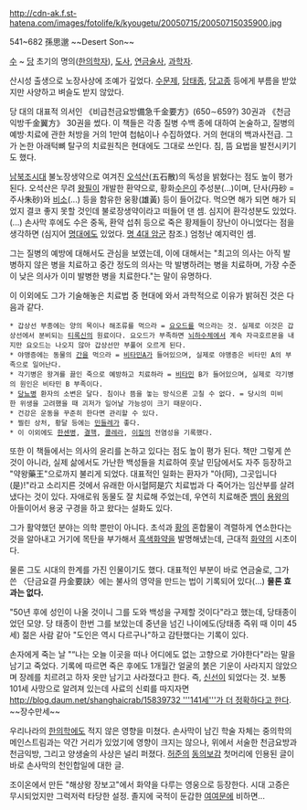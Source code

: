 http://cdn-ak.f.st-hatena.com/images/fotolife/k/kyougetu/20050715/20050715035900.jpg

541~682 孫思邈 ~~Desert Son~~

[[수]] ~ [[당]] 초기의 명의([[한의학]]자), [[도사]], [[연금술사]], [[과학자]].

산시성 출생으로 노장사상에 조예가 깊었다. [[수문제]], [[당태종]], [[당고종]] 등에게 부름을 받았지만 사양하고 벼슬도 받지 않았다.  

당 대의 대표적 의서인 《비급천금요방備急千金要方》(650∼659?) 30권과 《천금익방千金翼方》 30권을 썼다. 이 책들은 각종 질병 수백 종에 대하여 논술하고, 질병의 예방·치료에 관한 처방을 거의 1만여 첩帖이나 수집하였다. 거의 현대의 백과사전급. 그가 논한 아래턱뼈 탈구의 치료원칙은 현대에도 그대로 쓰인다. 침, 뜸 요법을 발전시키기도 했다.

[[남북조시대]] 불노장생약으로 여겨진 [[오석산]](五石散)의 독성을 밝혔다는 점도 높이 평가된다. 오석산은 무려 [[왕필]]이 개발한 환약으로, 황화[[수은]]이 주성분(...)이며, 단사(丹砂 = 주사朱砂)와 [[비소]](...) 등을 함유한 웅황(雄黃) 등이 들어갔다. 먹으면 해가 되면 해가 되었지 결코 좋지 못할 것인데 불로장생약이라고 떠들어 댄 셈. 심지어 환각성분도 있었다.(...) 손사막 후에도 수은 중독, 환약 섭취 등으로 죽은 황제들이 장난이 아니었다는 점을 생각하면 (심지어 [[명]]대에도 있었다. [[명 4대 암군]] 참조.) 엄청난 예지력인 셈.

그는 질병의 예방에 대해서도 관심을 보였는데, 이에 대해서는 "최고의 의사는 아직 발병하지 않은 병을 치료하고 중간 정도의 의사는 막 발병하려는 병을 치료하며, 가장 수준이 낮은 의사가 이미 발병한 병을 치료한다."는 말이 유명하다. 

이 이외에도 그가 기술해놓은 치료법 중 현대에 와서 과학적으로 이유가 밝혀진 것은 다음과 같다. 

 * 갑상선 부종에는 양의 목이나 해조류를 먹으라 = [[요오드]]를 먹으라는 것. 실제로 이것은 갑상선에서 분비되는 [[티록신]]의 원료이다. 요오드가 부족하면 [[뇌하수체]]에서 계속 자극호르몬을 내지만 요오드는 나오지 않아 갑상선만 부풀어 오르게 된다.
 * 야맹증에는 동물의 [[간]]을 먹으라 = [[비타민A]]가 들어있으며, 실제로 야맹증은 비타민 A의 부족으로 일어난다.
 * 각기병은 왕겨를 끓인 죽으로 예방하고 치료하라 = [[비타민]] B가 들어있으며, 실제로 각기병의 원인은 비타민 B 부족이다.
 * [[당뇨병]] 환자의 소변은 달다. 침이나 뜸을 놓는 방식으론 고칠 수 없다. = 당시의 미비한 위생을 고려했을 때 괴저가 일어날 가능성이 크기 때문이다.
 * 건강은 운동을 꾸준히 한다면 관리할 수 있다.
 * 찔린 상처, 황달 등에는 [[민들레]]가 좋다. 
 * 이 이외에도 [[한센병]], [[결핵]], [[콜레라]], [[이질]]의 전염성을 기록했다.

또한 이 책들에서는 의사의 윤리를 논하고 있다는 점도 높이 평가 된다. 책만 그렇게 쓴것이 아니라, 실제 삶에서도 가난한 백성들을 치료하여 훗날 민담에서도 자주 등장하고 "약왕藥王"으로까지 불리게 되었다. 대표적인 일화는 환자가 "아(阿), 그곳입니다(是)!"라고 소리지른 것에서 유래한 아시혈阿是穴 치료법과 다 죽어가는 임산부를 살려냈다는 것이 있다. 자애로워 동물도 잘 치료해 주었는데, 우연히 치료해준 [[뱀]]이 [[용왕]]의 아들이어서 용궁 구경을 하고 왔다는 설화도 있다.

그가 활약했던 분야는 의학 뿐만이 아니다. 초석과 [[황]]의 혼합물이 격렬하게 연소한다는 것을 알아내고 거기에 목탄을 부가해서 [[흑색화약]]을 발명해냈는데, 근대적 [[화약]]의 시초이다.

물론 그도 시대의 한계를 가진 인물이기도 했다. 대표적인 부분이 바로 연금술로, 그가 쓴 〈단금요결 丹金要訣〉에는 불사의 영약을 만드는 법이 기록되어 있다(...) '''물론 효과는 없다.'''

"50년 후에 성인이 나올 것이니 그를 도와 백성을 구제할 것이다"라고 했는데, 당태종이었던 모양. 당 태종이 한번 그를 보았는데 중년을 넘긴 나이에도(당태종 즉위 때 이미 45세) 젊은 사람 같아 "도인은 역시 다르구나"하고 감탄했다는 기록이 있다. 

손자에게 죽는 날 "“나는 오늘 이곳을 떠나 어디에도 없는 고향으로 가야한다"라는 말을 남기고 죽었다. 기록에 따르면 죽은 후에도 1개월간 얼굴의 붉은 기운이 사라지지 않았으며 장례를 치르려고 하자 옷만 남기고 사라졌다고 한다. 즉, [[신선]]이 되었다는 것. 보통 101세 사망으로 알려져 있는데 사료의 신뢰를 따지자면 [[http://blog.daum.net/shanghaicrab/15839732 '''141세'''가 더 정확하다고 한다]]. ~~장수만세~~

우리나라의 [[한의학]]에도 적지 않은 영향을 미쳤다. 손사막이 남긴 학술 자체는 중의학의 메인스트림과는 약간 거리가 있었기에 영향이 크지는 않으나, 위에서 서술한 천금요방과 천금익방, 그리고 양생술의 사상은 널리 퍼졌다. [[허준]]의 [[동의보감]] 첫머리에 인용된 글이 바로 손사막의 천인합일에 대한 글.

조이온에서 만든 "해상왕 장보고"에서 화약을 다루는 영웅으로 등장한다. 시대 고증은 무시되었지만 그럭저럭 타당한 설정. 졸지에 국적이 둔갑한 [[여여문]]에 비하면...
